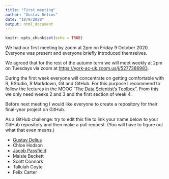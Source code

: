 ```yaml
---
title: "First meeting"
author: "Gustav Delius"
date: "10/9/2020"
output: html_document
---
```


```r
knitr::opts_chunk$set(echo = TRUE)
```

We had our first meeting by zoom at 2pm on Friday 9 October 2020. Everyone was
present and everyone briefly introduced themselves.

We agreed that for the rest of the autumn term we will meet weekly at 2pm on Tuesdays via zoom at <https://york-ac-uk.zoom.us/j/5277386983>.

During the first week everyone will concentrate on getting comfortable with R, RStudio, R Markdown, Git and GitHub. For this purpose I recommend to follow the lectures in the MOOC "[The Data Scientist's Toolbox](https://www.coursera.org/learn/data-scientists-tools)". From this we only need weeks 2 and 3 and the first section of week 4.

Before next meeting I would like everyone to create a repository for their final-year project on GitHub. 

As a GitHub challenge: try to edit this file to link your name below to your GitHub repository and then make a pull request. (You will have to figure out what that even means.)

-   [Gustav Delius](https://github.com/gustavdelius/fisheries-data-analysis)
-   Chloe Hodson
-   [Jacob Passfield](https://github.com/jacobpassfield/third-year-project)
-   Maisie Beckett
-   Scott Connors
-   Tallulah Coyte
-   Felix Carter
